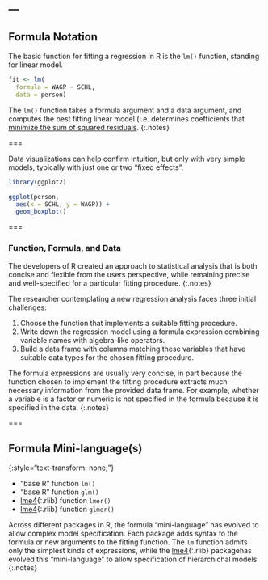 ---
---

## Formula Notation

The basic function for fitting a regression in R is the `lm()` function,
standing for linear model.

```r
fit <- lm(
  formula = WAGP ~ SCHL,
  data = person)
```

The `lm()` function takes a formula argument and a data argument, and computes
the best fitting linear model (i.e. determines coefficients that [minimize the
sum of squared residuals].
{:.notes}

[minimize the sum of squared residuals]: https://en.wikipedia.org/wiki/Linear_least_squares_(mathematics)

===

Data visualizations can help confirm intuition, but only with very simple
models, typically with just one or two "fixed effects".

```r
library(ggplot2)

ggplot(person,
  aes(x = SCHL, y = WAGP)) +
  geom_boxplot()
```

===

### Function, Formula, and Data

The developers of R created an approach to statistical analysis that is both
concise and flexible from the users perspective, while remaining precise and
well-specified for a particular fitting procedure.
{:.notes}

The researcher contemplating a new regression analysis faces three initial
challenges:

1. Choose the function that implements a suitable fitting procedure.
1. Write down the regression model using a formula expression combining
variable names with algebra-like operators.
1. Build a data frame with columns matching these variables that have suitable
data types for the chosen fitting procedure.

The formula expressions are usually very concise, in part because the function
chosen to implement the fitting procedure extracts much necessary information
from the provided data frame. For example, whether a variable is a factor or
numeric is not specified in the formula because it is specified in the data.
{:.notes}

===

## Formula Mini-language(s)
{:style="text-transform: none;"}

- "base R" function `lm()`
- "base R" function `glm()`
- [lme4](){:.rlib} function `lmer()`
- [lme4](){:.rlib} function `glmer()`

Across different packages in R, the formula "mini-language" has evolved to allow
complex model specification. Each package adds syntax to the formula or new
arguments to the fitting function. The `lm` function admits only the simplest
kinds of expressions, while the [lme4](){:.rlib} packagehas evolved this
"mini-language" to allow specification of hierarchichal models.
{:.notes}
